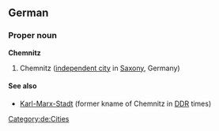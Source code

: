 ==German==
{{wikipedia}}
{{wikipedia|lang=de}}
===Proper noun===
'''Chemnitz'''
# Chemnitz ([[independent city]] in [[Saxony]], Germany)
====See also====
*[[Karl-Marx-Stadt]] (former kname of Chemnitz in [[DDR]] times)
[[Category:de:Cities]]